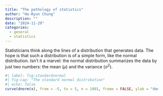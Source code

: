```yaml
---
title: "The pathology of statistics"
author: "Ho-Ryun Chung"
description: ""
date: "2024-11-29"
categories:
  - general
  - statistics
---
```


Statisticians think along the lines of a distribution that generates data. The hope is that such a distribution is of a simple form, like the normal distribution. Isn't it a marvel: the normal distribution summarizes the data by just two numbers: the mean ($\mu$) and the variance ($\sigma^2$).

```r
#| label: fig:standardnormal
#| fig-cap: "The standard normal distribution"
#| echo: false
curve(dnorm(x), from = -5, to = 5, n = 1001, frame = FALSE, ylab = "density")
```

